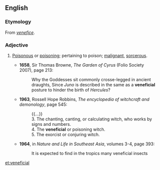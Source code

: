 ==English==

===Etymology===
From ''[[venefice]]''.

===Adjective===
{{en-adj}}

# {{context|dated|now|rare|lang=en}} [[poisonous|Poisonous]] or [[poison]]ing; pertaining to poison; [[malignant]], [[sorcerous]].
#* '''1658''', Sir Thomas Browne, ''The Garden of Cyrus'' (Folio Society 2007), page 213:
#*: Why the Goddesses sit commonly crosse-legged in ancient draughts, Since ''Juno'' is described in the same as a '''veneficial''' posture to hinder the birth of ''Hercules''?
#* '''1963''', Rossell Hope Robbins, ''The encyclopedia of witchcraft and demonology'', page 545:
#*: {{...}}
#*: 3. The chanting, canting, or calculating witch, who works by signs and numbers. 
#*: 4. The '''veneficial''' or poisoning witch. 
#*: 5. The exorcist or conjuring witch.
#* '''1964''', in ''Nature and Life in Southeast Asia'', volumes 3-4, page 393:
#*: It is expected to find in the tropics many veneficial insects

[[et:veneficial]]